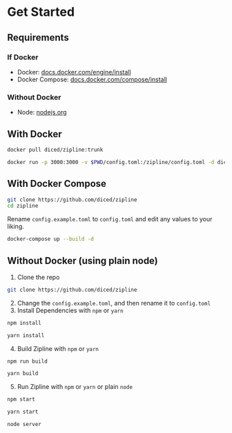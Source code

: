 # Get Started

## Requirements

### If Docker
* Docker: [docs.docker.com/engine/install](https://docs.docker.com/engine/install/)
* Docker Compose: [docs.docker.com/compose/install](https://docs.docker.com/compose/install/)
### Without Docker
* Node: [nodejs.org](https://nodejs.org)

## With Docker

```bash
docker pull diced/zipline:trunk
```
```bash
docker run -p 3000:3000 -v $PWD/config.toml:/zipline/config.toml -d diced/zipline:trunk
```

## With Docker Compose

```bash
git clone https://github.com/diced/zipline
cd zipline
```
Rename `config.example.toml` to `config.toml` and edit any values to your liking.
```bash
docker-compose up --build -d
```

## Without Docker (using plain node)
1. Clone the repo
```bash
git clone https://github.com/diced/zipline
```
2. Change the `config.example.toml`, and then rename it to `config.toml`
3. Install Dependencies with `npm` or `yarn`
```bash
npm install
```
```bash
yarn install
```
4. Build Zipline with `npm` or `yarn`
```bash
npm run build
```
```bash
yarn build
```
5. Run Zipline with `npm` or `yarn` or plain `node`
```bash
npm start
```
```bash
yarn start
```
```bash
node server
```
